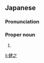 ==Japanese==
{{ja-kanjitab|たけ|ゆき}}

===Pronunciation===
{{ja-pron|たけゆき}}

===Proper noun===
{{ja-pos|proper|たけゆき}}

# {{given name|male|lang=ja|sort=たけゆき}}

[[li:健之]]